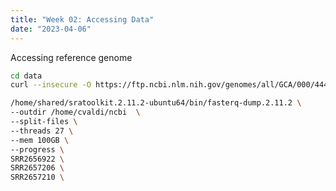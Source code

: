 ```yaml
---
title: "Week 02: Accessing Data"
date: "2023-04-06"
---
```


Accessing reference genome
```bash
cd data
curl --insecure -O https://ftp.ncbi.nlm.nih.gov/genomes/all/GCA/000/444/245/GCA_000444245.1_356a-chromosome-assembly/GCA_000444245.1_356a-chromosome-assembly_genomic.fna.gz
```

```bash
/home/shared/sratoolkit.2.11.2-ubuntu64/bin/fasterq-dump.2.11.2 \
--outdir /home/cvaldi/ncbi  \
--split-files \
--threads 27 \
--mem 100GB \
--progress \
SRR2656922 \
SRR2657206 \
SRR2657210 \

```